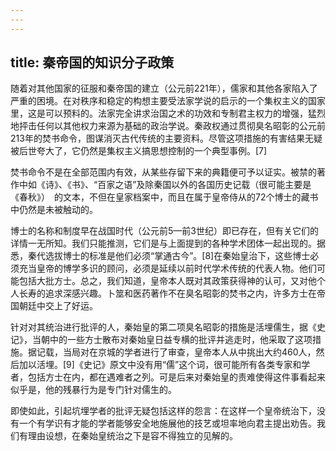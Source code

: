 ```yaml
---
---
---
```

title: 秦帝国的知识分子政策
---



随着对其他国家的征服和秦帝国的建立（公元前221年），儒家和其他各家陷入了严重的困境。在对秩序和稳定的构想主要受法家学说的启示的一个集权主义的国家里，这是可以预料的。法家完全讲求治国之术的功效和专制君主权力的增强，猛烈地抨击任何以其他权力来源为基础的政治学说。秦政权通过贯彻臭名昭彰的公元前213年的焚书命令，图谋消灭古代传统的主要资料。尽管这项措施的有害结果无疑被后世夸大了，它仍然是集权主义搞思想控制的一个典型事例。[7]

焚书命令不是在全部范围内有效，从某些存留下来的典籍便可予以证实。被禁的著作中如《诗》、《书》、“百家之语”及除秦国以外的各国历史记载（很可能主要是《春秋》）　的文本，不但在皇家档案中，而且在属于皇帝侍从的72个博士的藏书中仍然是未被触动的。

博士的名称和制度早在战国时代（公元前5—前3世纪）即已存在，但有关它们的详情一无所知。我们只能推测，它们是与上面提到的各种学术团体一起出现的。据悉，秦代选拔博士的标准是他们必须“掌通古今”。[8]在秦始皇治下，这些博士必须充当皇帝的博学多识的顾问，必须是延续以前时代学术传统的代表人物。他们可能包括大批方士。总之，我们知道，皇帝本人既对其政策获得神的认可，又对他个人长寿的追求深感兴趣。卜筮和医药著作不在臭名昭彰的焚书之内，许多方士在帝国朝廷中交上了好运。

针对对其统治进行批评的人，秦始皇的第二项臭名昭彰的措施是活埋儒生，据《史记》，当朝中的一些方士散布对秦始皇日益专横的批评并逃走时，他采取了这项措施。据记载，当局对在京城的学者进行了审查，皇帝本人从中挑出大约460人，然后加以活埋。[9]《史记》原文中没有用“儒”这个词，很可能所有各类专家和学者，包括方士在内，都在遇难者之列。可是后来对秦始皇的责难使得这件事看起来似乎是，他的残暴行为是专门针对儒生的。

即使如此，引起坑埋学者的批评无疑包括这样的怨言：在这样一个皇帝统治下，没有一个有学识有才能的学者能够安全地施展他的技艺或坦率地向君主提出劝告。我们有理由设想，在秦始皇统治之下是容不得独立的见解的。